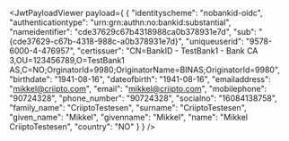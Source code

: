 
<JwtPayloadViewer
  payload={
    {
      "identityscheme": "nobankid-oidc",
      "authenticationtype": "urn:grn:authn:no:bankid:substantial",
      "nameidentifier": "cde37629c67b4318988ca0b378931e7d",
      "sub": "{cde37629-c67b-4318-988c-a0b378931e7d}",
      "uniqueuserid": "9578-6000-4-476957",
      "certissuer": "CN=BankID - TestBank1 - Bank CA 3,OU=123456789,O=TestBank1 AS,C=NO;OrginatorId=9980;OriginatorName=BINAS;OriginatorId=9980",
      "birthdate": "1941-08-16",
      "dateofbirth": "1941-08-16",
      "emailaddress": "mikkel@criipto.com",
      "email": "mikkel@criipto.com",
      "mobilephone": "90724328",
      "phone_number": "90724328",
      "socialno": "16084138758",
      "family_name": "CriiptoTestesen",
      "surname": "CriiptoTestesen",
      "given_name": "Mikkel",
      "givenname": "Mikkel",
      "name": "Mikkel CriiptoTestesen",
      "country": "NO"
    }
  }
/>